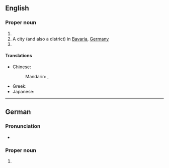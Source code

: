 ==English==
{{wikipedia|Bamberg (disambiguation)|Bamberg}}

===Proper noun===
{{en-proper noun}}

# {{surname|en}}
# A city (and also a district) in [[Bavaria]], [[Germany]]
# {{place|en|city/county seat|co/Bamberg County|s/South Carolina|c/USA}}

====Translations====
{{trans-top|city in south central Germany}}
* Chinese:
*: Mandarin: {{t|cmn|班貝格|sc=Hani}}, {{t|cmn|班贝格|tr=Bānbèigé|sc=Hani}}
{{trans-mid}}
* Greek: {{t+|el|Μπάμπεργκ|n}}
* Japanese: {{t-needed|ja}}
{{trans-bottom}}

{{topics|en|Cities in Germany|Cities in Bavaria}}

----

==German==
{{wikipedia|lang=de}}

===Pronunciation===
* {{audio|de|De-Bamberg.ogg|Audio}}

===Proper noun===
{{de-proper noun|toponym}}

# {{place|de|independent city|s/Bavaria|c/Germany|t1=Bamberg}}